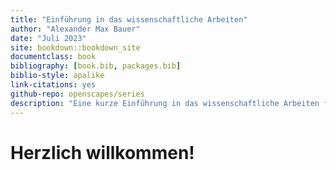 ```yaml
---
title: "Einführung in das wissenschaftliche Arbeiten"
author: "Alexander Max Bauer"
date: "Juli 2023"
site: bookdown::bookdown_site
documentclass: book
bibliography: [book.bib, packages.bib]
biblio-style: apalike
link-citations: yes
github-repo: openscapes/series
description: "Eine kurze Einführung in das wissenschaftliche Arbeiten für das Fach Philosophie an der Universität Oldenburg."
---
```


# Herzlich willkommen! {#willkommen}
